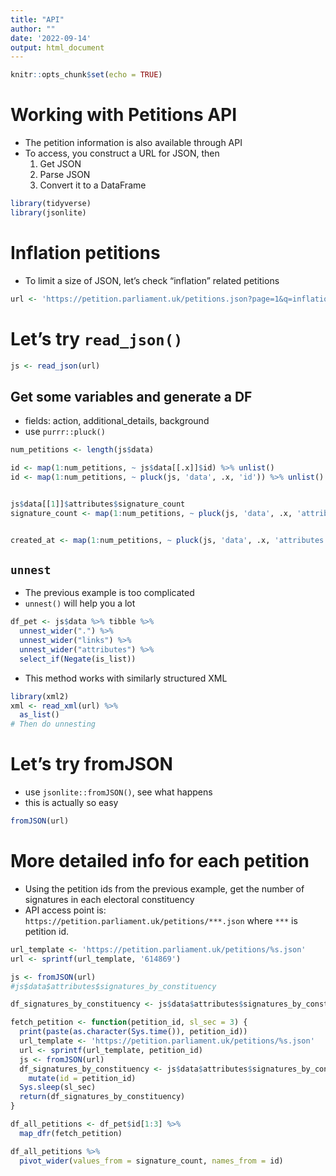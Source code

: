 ```yaml
---
title: "API"
author: ""
date: '2022-09-14'
output: html_document
---
```


```r
knitr::opts_chunk$set(echo = TRUE)
```

# Working with Petitions API

- The petition information is also available through API
- To access, you construct a URL for JSON, then
  1. Get JSON
  2. Parse JSON
  3. Convert it to a DataFrame




```r
library(tidyverse)
library(jsonlite)

```

# Inflation petitions

- To limit a size of JSON, let's check "inflation" related petitions


```r
url <- 'https://petition.parliament.uk/petitions.json?page=1&q=inflation&state=open'

```


# Let's try `read_json()` 

```r
js <- read_json(url)
```



## Get some variables and generate a DF

- fields: action, additional_details, background
- use `purrr::pluck()`


```r
num_petitions <- length(js$data)

id <- map(1:num_petitions, ~ js$data[[.x]]$id) %>% unlist()
id <- map(1:num_petitions, ~ pluck(js, 'data', .x, 'id')) %>% unlist()


js$data[[1]]$attributes$signature_count
signature_count <- map(1:num_petitions, ~ pluck(js, 'data', .x, 'attributes', 'signature_count')) %>% unlist()


created_at <- map(1:num_petitions, ~ pluck(js, 'data', .x, 'attributes', 'created_at')) %>% unlist()
```

## `unnest`

- The previous example is too complicated
- `unnest()` will help you a lot

```r
df_pet <- js$data %>% tibble %>%
  unnest_wider(".") %>%
  unnest_wider("links") %>%
  unnest_wider("attributes") %>%
  select_if(Negate(is_list))
```

- This method works with similarly structured XML


```r
library(xml2)
xml <- read_xml(url) %>% 
  as_list()
# Then do unnesting
```



# Let's try fromJSON

- use `jsonlite::fromJSON()`, see what happens
- this is actually so easy

```r
fromJSON(url)
```


# More detailed info for each petition

- Using the petition ids from the previous example, get the number of signatures in each electoral constituency
- API access point is: `https://petition.parliament.uk/petitions/***.json` where `***` is petition id.

```r
url_template <- 'https://petition.parliament.uk/petitions/%s.json'
url <- sprintf(url_template, '614869')
```


```r
js <- fromJSON(url)
#js$data$attributes$signatures_by_constituency

df_signatures_by_constituency <- js$data$attributes$signatures_by_constituency


```

```r
fetch_petition <- function(petition_id, sl_sec = 3) {
  print(paste(as.character(Sys.time()), petition_id))
  url_template <- 'https://petition.parliament.uk/petitions/%s.json'
  url <- sprintf(url_template, petition_id)
  js <- fromJSON(url)
  df_signatures_by_constituency <- js$data$attributes$signatures_by_constituency %>% 
    mutate(id = petition_id) 
  Sys.sleep(sl_sec)
  return(df_signatures_by_constituency)
}

df_all_petitions <- df_pet$id[1:3] %>% 
  map_dfr(fetch_petition)

df_all_petitions %>% 
  pivot_wider(values_from = signature_count, names_from = id)
```

